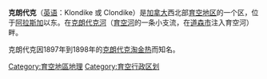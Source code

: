 {{Unreferenced|time=2020-02-23T00:32:03+00:00}}
'''克朗代克'''（[[英语|英语]]：Klondike 或 Clondike）是[[加拿大|加拿大]]西北部[[育空地区|育空地区]]的一个区，位于[[阿拉斯加|阿拉斯加]]以东。在[[克朗代克河|克朗代克河]]（[[育空河|育空河]]的一条小支流，在[[道森市|道森市]]注入育空河）畔。

克朗代克因1897年到1898年的[[克朗代克淘金热|克朗代克淘金热]]而知名。 

{{coord|display=title}}
{{育空行政区划}}
{{canada-geo-stub}}
{{authority control}}
{{DEFAULTSORT:Klondike}}
[[Category:育空地區地理|Category:育空地區地理]]
[[Category:育空行政区划|Category:育空行政区划]]